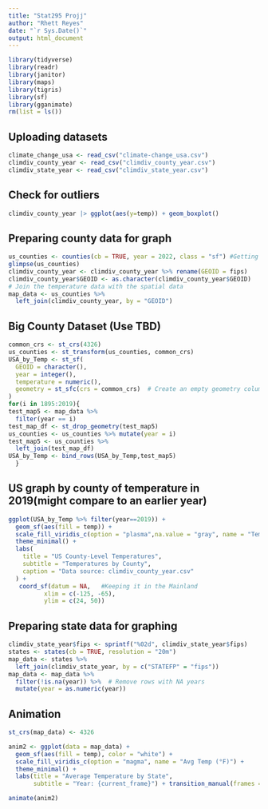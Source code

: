 ```yaml
---
title: "Stat295 Projj"
author: "Rhett Reyes"
date: "`r Sys.Date()`"
output: html_document
---
```


```r
library(tidyverse)
library(readr)
library(janitor)
library(maps)
library(tigris)
library(sf) 
library(gganimate) 
rm(list = ls())
```

## Uploading datasets 
```r
climate_change_usa <- read_csv("climate-change_usa.csv")
climdiv_county_year <- read_csv("climdiv_county_year.csv") 
climdiv_state_year <- read_csv("climdiv_state_year.csv") 
```

## Check for outliers
```r
climdiv_county_year |> ggplot(aes(y=temp)) + geom_boxplot()
```


## Preparing county data for graph 
```r
us_counties <- counties(cb = TRUE, year = 2022, class = "sf") #Getting the total list of counties in the United States to cover any blank space from missing counties
glimpse(us_counties)
climdiv_county_year <- climdiv_county_year %>% rename(GEOID = fips)
climdiv_county_year$GEOID <- as.character(climdiv_county_year$GEOID)
# Join the temperature data with the spatial data
map_data <- us_counties %>%
  left_join(climdiv_county_year, by = "GEOID")
```

## Big County Dataset (Use TBD) 
```r
common_crs <- st_crs(4326)
us_counties <- st_transform(us_counties, common_crs)
USA_by_Temp <- st_sf(
  GEOID = character(),
  year = integer(),
  temperature = numeric(),
  geometry = st_sfc(crs = common_crs)  # Create an empty geometry column with the common CRS
)
for(i in 1895:2019){
test_map5 <- map_data %>%
  filter(year == i)
test_map_df <- st_drop_geometry(test_map5)
us_counties <- us_counties %>% mutate(year = i)
test_map5 <- us_counties %>%
  left_join(test_map_df)
USA_by_Temp <- bind_rows(USA_by_Temp,test_map5)
  }
```

## US graph by county of temperature in 2019(might compare to an earlier year)
```r
ggplot(USA_by_Temp %>% filter(year==2019)) +
  geom_sf(aes(fill = temp)) +
  scale_fill_viridis_c(option = "plasma",na.value = "gray", name = "Temperature") + #make any missing values gray
  theme_minimal() +
  labs(
    title = "US County-Level Temperatures",
    subtitle = "Temperatures by County",
    caption = "Data source: climdiv_county_year.csv"
  ) +
   coord_sf(datum = NA,   #Keeping it in the Mainland
          xlim = c(-125, -65),
          ylim = c(24, 50))
```

## Preparing state data for graphing
```r
climdiv_state_year$fips <- sprintf("%02d", climdiv_state_year$fips) 
states <- states(cb = TRUE, resolution = "20m") 
map_data <- states %>%
  left_join(climdiv_state_year, by = c("STATEFP" = "fips")) 
map_data <- map_data %>%
  filter(!is.na(year)) %>%  # Remove rows with NA years
  mutate(year = as.numeric(year))
```

## Animation
```r
st_crs(map_data) <- 4326 

anim2 <- ggplot(data = map_data) +
  geom_sf(aes(fill = temp), color = "white") +
  scale_fill_viridis_c(option = "magma", name = "Avg Temp (°F)") +
  theme_minimal() +
  labs(title = "Average Temperature by State",
       subtitle = "Year: {current_frame}") + transition_manual(frames = year) 

animate(anim2)
```

